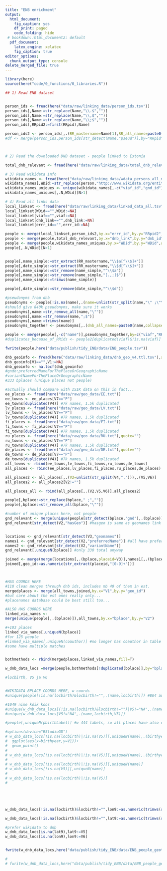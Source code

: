 ```yaml
---
title: "ENB enrichment"
output:
  html_document:
    fig_caption: yes
    df_print: paged
    code_folding: hide
 # bookdown::html_document2: default
  pdf_document:
    latex_engine: xelatex
    fig_caption: true
editor_options:
  chunk_output_type: console
delete_merged_file: true
---
```



```r
library(here)
source(here("code/0_functions/0_libraries.R"))
```




```r
## 1) Read ENB dataset


person_ids <- fread(here("data/raw/linking_data/person_ids.tsv"))
person_ids[,Name:=str_replace(Name,"\\.$","")]
person_ids[,Name:=str_replace(Name,"\\,$","")]
person_ids[,Name:=str_replace(Name,"\\;$","")]
person_ids[,RRpid2:=first(RRpid),Name]

person_ids2 <- person_ids[,.(RR_mastername=Name[1],RR_all_names=paste0(Name,collapse=" && ")),.(RRpid2)]
#df <- merge(person_ids,person_ids[str_detect(Name,"pseud")],by="RRpid")[Name.x!=Name.y]



# 2) Read the downloaded DNB dataset - people linked to Estonia

total_dnb_relevant <- fread(here("data/raw/linking_data/total_dnb_relevant.tsv"))

# 3) Read wikidata info
wikidata_names <- fread(here("data/raw/linking_data/wdata_persons_all_mininfo_order_dbirth.tsv"),quote="")
wikidata_names[,WDid:=str_replace(person,"http://www.wikidata.org/entity/","WKP|")]
wikidata_names_uniques <- unique(wikidata_names[,-c("viaf_id","gnd_id")])[,.SD[1],by = WDid]
wikidata_names_uniques[,.N,WDid][N>1]

# 4) Read all links data
local_linkset <- fread(here("data/raw/linking_data/linked_data_all.tsv"),sep="\t")
local_linkset[WDid=="",WDid:=NA]
local_linkset[viaf=="",viaf:=NA]
local_linkset[dnb_link=="",dnb_link:=NA]
local_linkset[errr_id=="",errr_id:=NA]

people <- merge(local_linkset,person_ids2,by.x="errr_id",by.y="RRpid2",all.x=T)
people <- merge(people,total_dnb_relevant,by.x="dnb_link",by.y="dnb_id",all.x=T)
people <- merge(people,wikidata_names_uniques,by.x="WDid",by.y="WDid",all.x=T)
people[,.N,WDid][N>1]


people[,name_simple:=str_extract(RR_mastername,"\\$a[^\\$]+")]
people[,date_simple:=str_extract(RR_mastername,"\\$d[^\\$]+")]
people[,name_simple:=str_remove(name_simple,"^\\$a")]
people[,name_simple:=str_remove(name_simple,"[.,;]$")]
people[,name_simple:=trimws(name_simple)]

people[,date_simple:=str_remove(date_simple,"^\\$d")]

#pseudonyms from dnb
pseudonyms <- people[!is.na(name),.(name=unlist(str_split(name,"\" ;\"\"~\""))),by=.(viaf, RR_mastername)]
#should give 840k pseudonyms, make sure it works
pseudonyms[,name:=str_remove_all(name,"\"")]
pseudonyms[,name:=str_remove(name,";$")]
pseudonyms[,name:=trimws(name)]
pseudonyms_together <- pseudonyms[,.(dnb_all_names=paste0(name,collapse=" && ")),.(viaf,RR_mastername)]

people <- merge(people[,-c("name")],pseudonyms_together,by=c("viaf","RR_mastername"),all.x=T)
#duplicates_because_of_RRids <- people2[duplicated(viaf)&!is.na(viaf)]

fwrite(people,here("data/publish/tidy_ENB/data/ENB_people.tsv"))
```




```r
dnb_geoinfo <- fread(here("data/raw/linking_data/dnb_geo_v4.ttl.tsv"),sep="\t",header=F,blank.lines.skip = T,quote="")
dnb_geoinfo[V1=="",V1:=NA]
dnb_geoinfo <- na.locf(dnb_geoinfo)
#gndo:preferredNameForThePlaceOrGeographicName
#variantNameForThePlaceOrGeographicName
#333 bplaces (unique places not people)

#actually should compare with ISIK data on this in fact...
ee_places <- fread(here("data/raw/geo_data/EE.txt"))
ee_towns <- ee_places[V7=="P"]
ee_towns[duplicated(V4)] #7k names, 1.5k duplicated
lv_places <- fread(here("data/raw/geo_data/LV.txt"))
lv_towns <- lv_places[V7=="P"]
lv_towns[duplicated(V4)] #7k names, 1.5k duplicated
fi_places <- fread(here("data/raw/geo_data/FI.txt"))
fi_towns <- fi_places[V7=="P"]
fi_towns[duplicated(V4)] #7k names, 1.5k duplicated
ru_places <- fread(here("data/raw/geo_data/RU.txt"),quote="")
ru_towns <- ru_places[V7=="P"]
ru_towns[duplicated(V4)] #7k names, 1.5k duplicated
de_places <- fread(here("data/raw/geo_data/DE.txt"),quote="")
de_towns <- de_places[V7=="P"]
de_towns[duplicated(V4)] #7k names, 1.5k duplicated
all_towns <- rbind(ee_towns,lv_towns,fi_towns,ru_towns,de_towns)
all_places <- rbind(ee_places,lv_places,fi_places,ru_places,de_places)

all_places2 <- all_places[,.(V2=unlist(str_split(V4,","))),.(V5,V6)]
all_places2 <- all_places2[V2!=""]

all_places_all <- rbind(all_places[,.(V2,V5,V6)],all_places2)

people[,bplace:=str_replace(bplace," ;","")]
people[,bplace:=str_remove_all(bplace,"\"")]

#number of unique places here, not people
gnd_relevant <- merge(unique(people[str_detect(bplace,"gnd"),.(bplace)]),dnb_geoinfo,by.x="bplace",by.y="V1")
gnd_relevant[str_detect(V2,"hasGeo")] #hasgeo is same as geonames link sameas so all good, almost same


locations <- gnd_relevant[str_detect(V3,"geonames")]
names1 <- gnd_relevant[str_detect(V2,"preferredName")] #all have preferredname
names2 <- gnd_relevant[str_detect(V2,"variantName")]
gnd_relevant[,uniqueN(bplace)] #only 330 total anyway

joined <- merge(merge(locations[,.(bplace,placeid=V3)],names1[,.(bplace,prefname=V3)],by="bplace",all=T),names2[,.(bplace,varnames=V3)],by="bplace",all=T)
joined[,geo_id:=as.numeric(str_extract(placeid,"[0-9]+"))]



#HAS COORDS HERE
#118 clean merges through dnb ids, includes mb 40 of them in est.
mergedplaces <- merge(all_towns,joined,by.x="V1",by.y="geo_id")
#but care about the est ones really only...
#placenames database could be best still too...

#ALSO HAS COORDS HERE
linked_via_names <- 
merge(unique(people[,.(bplace)]),all_towns,by.x="bplace",by.y="V2")

#+103 places
linked_via_names[,uniqueN(bplace)]
#for 125 people
#linked_via_names[,uniqueN(coauthor)] #no longer has coauthor in table
#some have multiple matches


bothmethods <- rbind(mergedplaces,linked_via_names,fill=T)

w_dnb_data_locs =merge(people,bothmethods[!duplicated(bplace)],by="bplace",all.x=T)

#locbirth, V5 ja V6


#WIKIDATA BPLACE COORDS HERE, w coords
#unique(people[!is.na(locbirth)&locbirth!="",.(name,locbirth)]) #804 authors have some birthlace info, but includes classics...

#1049 nime kõik koos
#unique(w_dnb_data_locs[(!is.na(locbirth)&locbirth!="")|V5!="NA",.(name,locbirth,V5)])
#unique(w_dnb_data_locs[V5!="NA",.(name,locbirth,V5)])

#people[,uniqueN(pbirthLabel)] #w 444 labels, so all places have also coords

#options(device="RStudioGD")
# w_dnb_data_locs[!is.na(locbirth)|!is.na(V5)][,uniqueN(name),.(birthyear=floor(as.numeric(str_extract(date_simple,"[0-9]{4}"))/10)*10)][birthyear>1800] %>% 
#  ggplot(aes(x=birthyear,y=V1))+
#  geom_point()
# 
# w_dnb_data_locs[!is.na(locbirth)|!is.na(V5)][,uniqueN(name),.(birthyear=as.numeric(str_extract(date_simple,"[0-9]{4}")))][birthyear>1800][,sum(V1)]
# 
# w_dnb_data_locs[!is.na(locbirth)|!is.na(V5)][,uniqueN(name)]
# w_dnb_data_locs[!is.na(V5)][,uniqueN(name)]
# 
# w_dnb_data_locs[!is.na(locbirth)|!is.na(V5)]
# 





w_dnb_data_locs[!is.na(locbirth)&locbirth!="",lon9:=as.numeric(trimws(str_extract(locbirth,"[0-9\\.]+ ")))]

w_dnb_data_locs[!is.na(locbirth)&locbirth!="",lat9:=as.numeric(trimws(str_extract(locbirth," [0-9\\.]+")))]

#prefer wikidata to dnb
w_dnb_data_locs[is.na(lat9),lat9:=V5]
w_dnb_data_locs[is.na(lon9),lon9:=V6]


fwrite(w_dnb_data_locs,here("data/publish/tidy_ENB/data/ENB_people_geotagged.tsv"))

# 
# fwrite(w_dnb_data_locs,here("data/publish/tidy_ENB/data/ENB_people_geotagged_minimal.tsv"))

```



